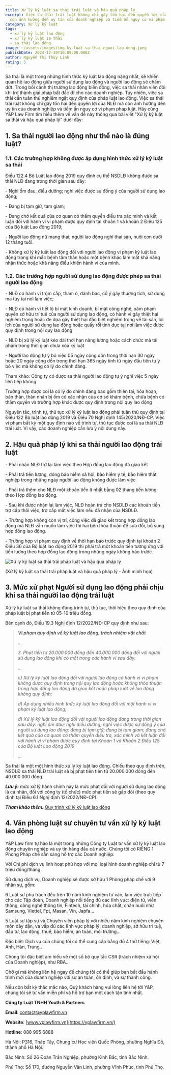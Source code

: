 ```yaml
---
title: Xử lý kỷ luật sa thải trái luật và hậu quả pháp lý
excerpt: Việc sa thải trái luật không chỉ gây tổn hại đến quyền lợi của NLĐ mà
  còn ảnh hưởng đến uy tín của doanh nghiệp và tiềm ẩn nguy cơ vi phạm pháp luật
category: Xử lý kỷ luật
tags:
  - xử lý kỷ luật lao động
  - xử lý kỷ luật sa thải
  - sa thải lao động
image: ~/assets/images/img_ky-luat-sa-thai-nguoi-lao-dong.jpeg
publishDate: 2024-12-30T16:09:00.000Z
author: Nguyễn Thị Thùy Linh
rating: 5
---
```

Sa thải là một trong những hình thức kỷ luật lao động nặng nhất, sẽ khiến quan hệ lao động giữa người sử dụng lao động và người lao động sẽ chấm dứt. Trong bối cảnh thị trường lao động biến động, việc sa thải nhân viên đôi khi trở thành giải pháp bất đắc dĩ cho các doanh nghiệp. Tuy nhiên, việc sa thải cần tuân thủ nghiêm ngặt quy định của pháp luật lao động. Việc sa thải trái luật không chỉ gây tổn hại đến quyền lợi của NLĐ mà còn ảnh hưởng đến uy tín của doanh nghiệp và tiềm ẩn nguy cơ vi phạm pháp luật. Hãy cùng Y&P Law Firm tìm hiểu thêm về vấn đề này thông qua bài viết "Xử lý kỷ luật sa thải và hậu quả pháp lý" dưới đây:

## 1. Sa thải người lao động như thế nào là đúng luật?

### 1.1. Các trường hợp không được áp dụng hình thức xử lý kỷ luật sa thải

Điều 122.4 Bộ Luật lao động 2019 quy định cụ thể NSDLĐ không được sa thải NLĐ đang trong thời gian sau đây:

\- Nghỉ ốm đau, điều dưỡng; nghỉ việc được sự đồng ý của người sử dụng lao động;

\- Đang bị tạm giữ, tạm giam;

\- Đang chờ kết quả của cơ quan có thẩm quyền điều tra xác minh và kết luận đối với hành vi vi phạm được quy định tại khoản 1 và khoản 2 Điều 125 của Bộ luật Lao động 2019;

\- Người lao động nữ mang thai; người lao động nghỉ thai sản, nuôi con dưới 12 tháng tuổi.

\- Không xử lý kỷ luật lao động đối với người lao động vi phạm kỷ luật lao động trong khi mắc bệnh tâm thần hoặc một bệnh khác làm mất khả năng nhận thức hoặc khả năng điều khiển hành vi của mình.

### 1.2. Các trường hợp người sử dụng lao động được phép sa thải người lao động

\- NLĐ có hành vi trộm cắp, tham ô, đánh bạc, cố ý gây thương tích, sử dụng ma túy tại nơi làm việc;

\- NLĐ có hành vi tiết lộ bí mật kinh doanh, bí mật công nghệ, xâm phạm quyền sở hữu trí tuệ của người sử dụng lao động, có hành vi gây thiệt hại nghiêm trọng hoặc đe dọa gây thiệt hại đặc biệt nghiêm trọng về tài sản, lợi ích của người sử dụng lao động hoặc quấy rối tình dục tại nơi làm việc được quy định trong nội quy lao động

\- NLĐ bị xử lý kỷ luật kéo dài thời hạn nâng lương hoặc cách chức mà tái phạm trong thời gian chưa xóa kỷ luật

\- Người lao động tự ý bỏ việc 05 ngày cộng dồn trong thời hạn 30 ngày hoặc 20 ngày cộng dồn trong thời hạn 365 ngày tính từ ngày đầu tiên tự ý bỏ việc mà không có lý do chính đáng.

Tham khảo: Công ty có được sa thải người lao động tự ý nghỉ việc 5 ngày liên tiếp không

Trường hợp được coi là có lý do chính đáng bao gồm thiên tai, hỏa hoạn, bản thân, thân nhân bị ốm có xác nhận của cơ sở khám bệnh, chữa bệnh có thẩm quyền và trường hợp khác được quy định trong nội quy lao động

Nguyên tắc, trình tự, thủ tục xử lý kỷ luật lao động phải tuân thủ quy định tại Điều 122 Bộ luật lao động 2019 và Điều 70 Nghị định 145/2020/NĐ-CP. Việc vi phạm bất kỳ một quy định nào về trình tự, thủ tục được coi là sa thải NLĐ trái luật. Vì vậy, các doanh nghiệp cần lưu ý nội dung này.

## 2. Hậu quả pháp lý khi sa thải người lao động trái luật

\- Phải nhận NLĐ trở lại làm việc theo Hợp đồng lao động đã giao kết

\- Phải trả tiền lương, đóng bảo hiểm xã hội, bảo hiểm y tế, bảo hiêm thất nghiệp trong những ngày người lao động không được làm việc

\- Phải trả thêm cho NLĐ một khoản tiền ít nhất bằng 02 tháng tiền lương theo Hợp đồng lao động.

\- Sau khi được nhận lại làm việc, NLĐ hoàn trả cho NSDLĐ các khoản tiền trợ cấp thôi việc, trợ cấp mất việc làm nếu đã nhận của NSDLĐ.

\- Trường hợp không còn vị trí, công việc đã giao kết trong hợp đồng lao động mà NLĐ vẫn muốn làm việc thì hai bên thỏa thuận để sửa đổi, bổ sung hợp đồng lao động.

\- Trường hợp vi phạm quy định về thời hạn báo trước quy định tại khoản 2 Điều 36 của Bộ luật lao động 2019 thì phải trả một khoản tiền tương ứng với tiền lương theo hợp đồng lao động trong những ngày không báo trước.

![Xử lý kỷ luật sa thải trái pháp luật và hậu quả pháp lý](~/assets/images/xu-ly-ky-luat-sa-thai-trai-luat.png "Xử lý kỷ luật sa thải trái pháp luật và hậu quả pháp lý")

(Xử lý kỷ luật sa thải trái pháp luật và hậu quả pháp lý - Ảnh minh họa)

## **3. Mức xử phạt Người sử dụng lao động phải chịu khi sa thải người lao động trái luật**

Xử lý kỷ luật sa thải không đúng trình tự, thủ tục, thời hiệu theo quy định của pháp luật bị phạt tiền từ 05-10 triệu đồng.

Bên cạnh đó, Điều 19.3 Nghị định 12/2022/NĐ-CP quy định như sau:

> ***Vi phạm quy định về kỷ luật lao động, trách nhiệm vật chất***
>
> *...*
>
> *3. Phạt tiền từ 20.000.000 đồng đến 40.000.000 đồng đối với người sử dụng lao động khi có một trong các hành vi sau đây:*
>
> *…*
>
> *c) Xử lý kỷ luật lao động đối với người lao động có hành vi vi phạm không được quy định trong nội quy lao động hoặc không thỏa thuận trong hợp đồng lao động đã giao kết hoặc pháp luật về lao động không quy định;*
>
> *d) Áp dụng nhiều hình thức kỷ luật lao động đối với một hành vi vi phạm kỷ luật lao động;*
>
> *đ) Xử lý kỷ luật lao động đối với người lao động đang trong thời gian sau đây: nghỉ ốm đau; nghỉ điều dưỡng; nghỉ việc được sự đồng ý của người sử dụng lao động; đang bị tạm giữ; đang bị tạm giam; đang chờ kết quả của cơ quan có thẩm quyền điều tra, xác minh và kết luận đối với hành vi vi phạm được quy định tại Khoản 1 và Khoản 2 Điều 125 của Bộ luật Lao động 2019*
>
> *...*

Sa thải là một một hình thức xử lý kỷ luật lao động. Chiếu theo quy định trên, NSDLĐ sa thải NLĐ trái luật sẽ bị phạt tiền tiền từ 20.000.000 đồng đến 40.000.000 đồng.

***Lưu ý:*** mức xử lý hành chính này là mức phạt đối với người sử dụng lao động là cá nhân, đối với công ty (tổ chức) mức phạt tiền sẽ gấp đôi (theo quy định tại Điều 6.1 Nghị định 12/2022/NĐ-CP).

***Tham khảo thêm:*** [Quy trình xử lý kỷ luật lao động](https://yplawfirm.vn/lao-dong/quy-trinh-xu-ly-ky-luat-lao-dong)

## **4. Văn phòng luật sư chuyên tư vấn xử lý kỷ luật lao động**

Y&P Law firm tự hào là một trong những Công ty Luật tư vấn xử lý kỷ luật lao động chuyên nghiệp và uy tín hàng đầu cả nước. Chúng tôi có RIÊNG 1 Phòng Pháp chế sẵn sàng hỗ trợ các Doanh nghiệp:

Với Chi phí dịch vụ linh hoạt phù hợp với mọi loại hình doanh nghiệp chỉ từ 7 triệu đồng/tháng.

Sử dụng dịch vụ, Doanh nghiệp sẽ được sở hữu 1 Phòng pháp chế với 9 nhân sự, gồm:

6 Luật sư phụ trách đều trên 10 năm kinh nghiệm tư vấn, làm việc trực tiếp cho các Tập đoàn, Doanh nghiệp nổi tiếng đủ các lĩnh vực: điện tử, viễn thông, công nghệ thông tin, Fintech, tài chính, hóa chất, chăn nuôi như Samsung, Viettel, Fpt, Masan, Vin, Japfa...

5 Luật sư tập sự và Chuyên viên pháp lý với nhiều năm kinh nghiệm chuyên môn dày dặn, va vấp đủ các lĩnh vực pháp lý: doanh nghiệp, sở hữu trí tuệ, đầu tư, lao động, thuế, bảo hiểm, an toàn, môi trường...

Đặc biệt: Dịch vụ của chúng tôi có thể cung cấp bằng đủ 4 thứ tiếng: Việt, Anh, Hàn, Trung..

Chúng tôi đặc biệt am hiểu về một số bộ quy tắc CSR (trách nhiệm xã hội của Doanh nghiệp), như RBA...

Chờ gì mà không liên hệ ngay để chúng tôi có thể giúp bạn bắt đầu hành trình mới của doanh nghiệp với sự an toàn, ổn định, và sự thành công.

Nếu còn bất kỳ thắc mắc nào, Quý khách hàng vui lòng liên hệ tới Y&P, chúng tôi sẽ tư vấn miễn phí và hỗ trợ bạn một cách tận tình nhất.

**Công ty Luật TNHH Youth & Partners**

**Email**: contact@yplawfirm.vn

**Website**: [www.yplawfirm.vn](https://yplawfirm.vn/)

**Hotline**: 088 995 6888

Hà Nội: P316, Tháp Tây, Chung cư Học viện Quốc Phòng, phường Nghĩa Đô, thành phố Hà Nội.

Bắc Ninh: Số 26 Đoàn Trần Nghiệp, phường Kinh Bắc, tỉnh Bắc Ninh.

Phú Thọ: Số 170, đường Nguyễn Văn Linh, phường Vĩnh Phúc, tỉnh Phú Thọ.
